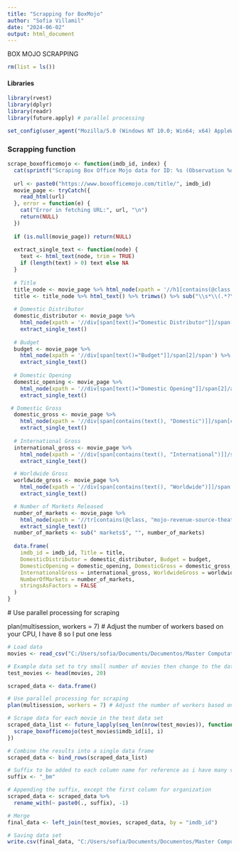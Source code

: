 ```yaml
---
title: "Scrapping for BoxMojo"
author: "Sofia Villamil"
date: "2024-06-02"
output: html_document
---
```


BOX MOJO SCRAPPING

```r
rm(list = ls())
```

#### Libraries

```r
library(rvest)
library(dplyr)
library(readr)
library(future.apply) # parallel processing
```

```r
set_config(user_agent("Mozilla/5.0 (Windows NT 10.0; Win64; x64) AppleWebKit/537.36 (KHTML, like Gecko) Chrome/121.0.0.0 Safari/537.36; Sofia Villamil / sofia.v1999@gmail.com")) # set user agent here

```

### Scrapping function

```r
scrape_boxofficemojo <- function(imdb_id, index) {
  cat(sprintf("Scraping Box Office Mojo data for ID: %s (Observation %d)\n", imdb_id, index))
  
  url <- paste0("https://www.boxofficemojo.com/title/", imdb_id)
  movie_page <- tryCatch({
    read_html(url)
  }, error = function(e) {
    cat("Error in fetching URL:", url, "\n")
    return(NULL)
  }) 
  
  if (is.null(movie_page)) return(NULL)
  
  extract_single_text <- function(node) {
    text <- html_text(node, trim = TRUE)
    if (length(text) > 0) text else NA
  }
  
  # Title
  title_node <- movie_page %>% html_node(xpath = '//h1[contains(@class, "a-size-extra-large")]')
  title <- title_node %>% html_text() %>% trimws() %>% sub("\\s*\\(.*?\\)$", "", .)
  
  # Domestic Distributor
  domestic_distributor <- movie_page %>% 
    html_node(xpath = '//div[span[text()="Domestic Distributor"]]/span[2]') %>%
    extract_single_text()
  
  # Budget
  budget <- movie_page %>% 
    html_node(xpath = '//div[span[text()="Budget"]]/span[2]/span') %>%
    extract_single_text()
  
  # Domestic Opening
  domestic_opening <- movie_page %>% 
    html_node(xpath = '//div[span[text()="Domestic Opening"]]/span[2]/a/span') %>%
    extract_single_text()

 # Domestic Gross
  domestic_gross <- movie_page %>% 
    html_node(xpath = '//div[span[contains(text(), "Domestic")]]/span[contains(@class, "a-size-medium")]/span[contains(@class, "money")]') %>%
    extract_single_text()
  
  # International Gross
  international_gross <- movie_page %>% 
    html_node(xpath = '//div[span[contains(text(), "International")]]/span[contains(@class, "a-size-medium")]/span[contains(@class, "money")]') %>%
    extract_single_text()

  # Worldwide Gross
  worldwide_gross <- movie_page %>% 
    html_node(xpath = '//div[span[contains(text(), "Worldwide")]]/span[contains(@class, "a-size-medium")]/span[contains(@class, "money")]') %>%
    extract_single_text()

  # Number of Markets Released
  number_of_markets <- movie_page %>%
    html_node(xpath = '//tr[contains(@class, "mojo-revenue-source-theatrical")]//td[3]/a') %>%
    extract_single_text()
  number_of_markets <- sub(" markets$", "", number_of_markets)  
  
  data.frame(
    imdb_id = imdb_id, Title = title, 
    DomesticDistributor = domestic_distributor, Budget = budget,
    DomesticOpening = domestic_opening, DomesticGross = domestic_gross,
    InternationalGross = international_gross, WorldwideGross = worldwide_gross,
    NumberOfMarkets = number_of_markets,
    stringsAsFactors = FALSE
  )
}
```

\# Use parallel processing for scraping

plan(multisession, workers = 7) \# Adjust the number of workers based on your CPU, I have 8 so I put one less

```r
# Load data
movies <- read_csv("C:/Users/sofia/Documents/Documentos/Master Computational Social Sciences/TFM/Master Thesis/Data/movies_test_dataset_with_rotten_tomatoes.csv",show_col_types = FALSE)

# Example data set to try small number of movies then change to the data
test_movies <- head(movies, 20) 

scraped_data <- data.frame()

# Use parallel processing for scraping
plan(multisession, workers = 7) # Adjust the number of workers based on your CPU, I have 8 so I put one less

# Scrape data for each movie in the test data set
scraped_data_list <- future_lapply(seq_len(nrow(test_movies)), function(i) {
  scrape_boxofficemojo(test_movies$imdb_id[i], i)
})

# Combine the results into a single data frame
scraped_data <- bind_rows(scraped_data_list)

# Suffix to be added to each column name for reference as i have many variables from dif places
suffix <- "_bm"

# Appending the suffix, except the first column for organization
scraped_data <- scraped_data %>%
  rename_with(~ paste0(., suffix), -1)

```

```r
# Merge
final_data <- left_join(test_movies, scraped_data, by = "imdb_id")

# Saving data set
write.csv(final_data, "C:/Users/sofia/Documents/Documentos/Master Computational Social Sciences/TFM/Master Thesis/Data/movies_final_dataset_test_with_bm.csv", row.names = FALSE)
```
